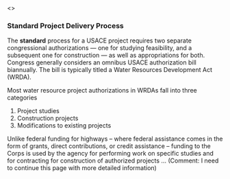 <>
<html>
	<head>
		<meta name="viewport" content="width=device-width, initial-scale=1.0">
		<meta charset="utf-8" />
		<link rel="stylesheet" type="text/css" href="css/style.css" />
		<title>Standard Project Delivery Process</title>
	</head>
<body>
<h3>Standard Project Delivery Process</h3>

<p>The <strong>standard</strong> process for a USACE project requires two separate congressional authorizations — one for studying feasibility, and a subsequent one for construction — as well as appropriations for both. Congress generally considers an omnibus USACE authorization bill biannually. The bill is typically titled a Water Resources Development Act (WRDA). </p>

<p>Most water resource project authorizations in WRDAs fall into three categories</p>

<ol>
	<li>Project studies</li>
	<li>Construction projects</li>
	<li>Modifications to existing projects</li>
</ol>

<p>Unlike federal funding for highways – where federal assistance comes in the form of grants, direct contributions, or credit assistance – funding to the Corps is used by the agency for performing work on specific studies and for contracting for construction of authorized projects … (Comment: I need to continue this page with more detailed information)</p>

</body>
</html>


